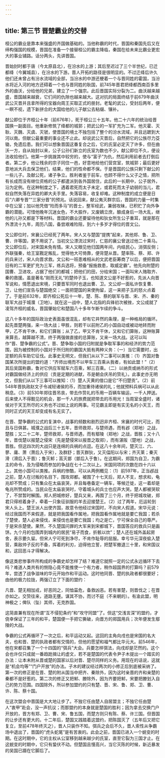 ```yaml
---
---
---
```

title: 第三节 晋楚霸业的交替
---




桓公的霸业是靠本来强盛的齐国做基础的。当他称霸的时代，晋国和秦国先后又在缔构强国的规模，晋国在准备一个接替桓公的霸主降临，秦国在给未来比霸业更宏大的事业铺路。话分两头，先讲晋国。

晋始封时都于唐（今太原县北），在汾水的上游；其后至迟过了三个半世纪，已迁都绛（今翼城县），在汾水的下游。晋人开拓的路径是很明显的。不过迁绛后许久他们还未曾占有汾水流域的全部，当汾水的中游还梗着一个与晋同姓的霍国，当汾水将近入河的地方还碍着一个也与晋同姓的耿国，前745年晋君把绛都西南百多里外的曲沃，分给他的兄弟，建立了一个强宗。此后晋国实际分裂为二。曲沃越来越盛，晋国越来越衰，它们间的仇隙也越来越大。这对抗的局面终结于前679年曲沃武公灭晋并且拿所得的宝器向周王买取正式的册封。老髦的武公，受封后两年，便一瞑不视，遗下新拼合的大国给他的儿子献公去粘缀、镶补。

献公即位于齐桓公十年（前676年），死于桓公三十五年。他二十六年的统治给晋国换一副面目。他重新修筑了绛都的城郭；把武公的一军扩充为二军。他灭霍、灭耿、灭魏、灭虞、灭虢，使晋国的境土不独包括了整个的汾水流域，并且远蹠到大河以南。但献公最重要的事业还不止此。却说武公灭晋后，自然把它的公族尽力芟锄，免遗后患。我们可以想象晋国这番复合之后，它的氏室必定灭了许多，但在曲沃一方，自从始封以来，公子公孙们新立的氏室为数也不少。献公即位不久，便设法收拾他们。他第一步挑拨其中较穷的，使与“富子”为仇，然后利用前者去打倒后者。第二步，他让残余的宗子同住一邑，好意地给他们营宫室，筑城郭；最后更好意地派大兵去保卫他们，结果，他们的性命都不保。于是晋国的公族只剩下献公的一些儿子。及献公死，诸子争立。胜利者鉴于前车，也顾不得什么父子之情，把所有长成而没有继位资格的公子都遣派到各外国居住，此后的一长期中，公子居外，沿为定例。在这种制度之下，遇着君死而太子未定，或君死而太子幼弱的当儿，君权自然失落在异姓的卿大夫手里。失落容易，收复却难。这种制度的成立便是日后“六卿专晋”“三家分晋”的预兆。话说回来，献公夷灭群宗后，晋国的力量一时集中在公室；加以他凭借“险而多马”的晋士，整军经武，兼弱攻昧，已积贮了向外争霸的潜能。可惜他晚年沉迷女色，不大振作，又废嫡立庶，酿成身后一场大乱，继他的儿孙又都是下等材料。晋国的霸业还要留待他和狄女所生公子重耳，就是那在外漂流十九年，周历八国，备尝艰难险阻，到六十多岁才得位的晋文公。

文公即位时，宋襄公已经死了两年。宋人又与楚国“提携”起来，其他郑、鲁、卫、曹、许等国，更不用说了。当初文公漂流过宋时，仁慈的襄公曾送过他二十乘马。文公即位后，对宋国未免有情。宋人又眼见他归国两年间，内结民心，消弭反侧；外联强秦，给王室戡定叛乱，觉得他大可倚靠，便背楚从晋。楚率陈、蔡、郑、许的兵来讨，宋人向晋求救。文公和一班患难相从的文武老臣筹商了以后，便把晋国旧有的二军更扩充为三军，练兵选将，预备“报施救患，取威定霸”。他先向附楚的国曹、卫进攻，占据了他们的都城；把他们的田，分给宋国；一面叫宋人赂取齐、秦的救援。虽是著名“刚而无礼”的楚帅子玉，也知道文公是不好惹的，先派人向晋军说和，情愿退出宋境，只要晋军同时也退出曹、卫。文公却一面私许恢复曹、卫，让他们宣告与楚国绝交；一面把楚国的来使拘留，这一来把子玉的怒火点着了。于是前632年，即齐桓公死后十一年，楚、陈、蔡的联军与晋、宋、齐、秦的联军大战于城濮（卫地）。就在这一战中，楚人北指的兵锋初次被挫，文公成就了凌驾齐桓的威名，晋国肇始它和楚国八十多年乍断乍续的争斗。

这八十多年的国际政治史表面虽很混乱，却有它井然的条理，是一种格局的循环。起先晋楚两强，来一场大战；甲胜，则若干以前附乙的小国自动或被动地转而附甲，乙不肯干休，和它们算账；从了乙，甲又不肯干休，又和它们算账，这种账算来算去，越算越不清，终于两强做直接的总算账，又来一场大战。这可以叫作“晋、楚争霸的公式”。晋、楚争取小国的归附就是争取军事的和经济的势力范围，因为被控制的小国对于所归附的霸国大抵有两种义务：（一）当它需要时，出定额的兵车助它征伐。此事史无明文，但我们从以下二事可以类推：（1）齐国对鲁国某次所提出的盟约道：“齐师出境而不以甲车三百乘从我者，有如此盟！”（2）其后吴国称霸，鲁对它供应军赋车六百乘，邾三百乘。（二）以纳贡或纳币的形式对霸国做经济上的供应（贡是定期的进献，币是朝会庆吊的贽礼）。此事史亦无明文，但我们从以下三事可以推知：（1）楚人灭黄的借口是它“不归楚贡”。（2）前548年晋执政赵文子令减轻诸侯的币，而加重待诸侯的礼；他就预料兵祸可以从此稍息。（3）前530年郑往晋吊丧，带去作贽礼的币用一百辆车输运，一千人押送。后来使人不得觐见的机会，那一千人的旅费就把带去的币用光！当周室全盛时，诸侯对于天王所尽的义务也不过如上说的两事。可见霸主即是有实无名的小天王，而同时正式的天王却变成有名无实了。

在晋、楚争霸的公式的复演中，战事的频数和剧烈迥非齐桓、宋襄的时代可比，而且与日俱甚。城濮之战后三十五年，晋师救郑，与楚师遇，而有邲（郑地）之战，楚胜；又二十二年，楚师救郑，与晋师遇，而有鄢陵（郑地）之战，晋胜；又十八年，晋伐楚以报楚之侵宋（先是楚侵宋以报晋之取郑），而有湛阪（楚地）之战，晋胜。但这四次的大战只是连绵的兵祸的点逗。在这八十余年间，楚灭江、六、蓼、庸、萧（萧后入于宋），及群舒；晋灭群狄，又灭偪阳以与宋；齐灭莱；秦灭滑（滑后入于晋）；鲁灭邾；莒灭鄫（鄫后入于鲁）。在这期间，郑国为自卫，为霸主的命令，及为侵略而参加的争战在七十二次以上。宋国同项的次数在四十六以上。其他小国可以类推。兵祸的惨酷，可以从两例概见：（1）前597年，正当邲战之前，楚人在讨叛的名目下，围攻郑都。被围了十七天后，郑人不支，想求和，龟兆却不赞成；只有集众在太庙哀哭，并且每巷备定一辆车，等候迁徙，这一着却是龟兆所赞成的。当民众在太庙哀哭时，守着城头的兵士也应声大哭。楚人都被哭软了，不禁暂时解围。郑人把城修好，楚兵又来，再围了三个月，终于把城攻破，郑君只得袒着身子，牵着一只象征驯服的羊去迎接楚王。（2）过了两年，厄运轮到宋人头上。楚王派人出使齐国，故意令他经过宋国时，不向宋人假道。宋华元说：经过我国而不来假道，就是把我国看作属地，把我国看作属地就是要亡我国；若杀了楚使，楚人必来侵伐，来侵伐也是要亡我国；均之是亡，宁可保全自己的尊严。于是宋杀楚使。果然，不久楚国问罪的大军来到宋都城下，晋国答应的救兵只是画饼。九个月的包围弄到城内的居民“易子而食，折骸以炊”；楚人还在城外盖起房舍，表示要久留。但宋人宁可死到净尽，不肯作耻辱的屈服。幸亏华元深夜偷入楚营，乘敌帅子反的不备，挥着的利刃，迫得他立誓，把楚军撤退三十里，和宋国议和，这回恶斗才得解决。

像这类悲惨事件所构成的争霸史却怎样了结？难道它就照一定的公式永远循环下去吗？难道人类共有的恻隐心竟不能推使一个有力者，稍作超国界的打算吗？前579年，尝透了战争滋味的华元开始作和平运动。这时他同晋、楚的执政者都很要好；由他的极力拉拢，两强订立了下面的盟约：

凡晋、楚无相加戎，好恶同之，同恤菑危，备救凶恶。若有害楚，则晋伐之；在晋亦如之。交贽往来，道路无壅。谋其不协，而讨不庭（不来朝的）。有渝此盟，明神极之；俾队（坠）其师，无克胙国。

这简直兼有现在所谓“互不侵犯条约”和“攻守同盟”了。但这“交浅言深”的盟约，才侥幸保证了三年的和平，楚国便一手把它撕破，向晋方的郑国用兵；次年便发生鄢陵的大战。

争霸的公式再循环了一次之后，和平运动又起。这回的主角向戌也是宋国的名大夫，也和晋、楚的执政者都有交情的，但他的愿望和福气都比华元大。前546年，他在宋都召集了一个十四国的“弭兵”大会。兵要怎样弭法，向戌却是茫然的。这个会也许仅只成就一番趋跄揖让的虚文，若不是楚国的代表令尹子木提出一个踏实的办法：让本未附从晋或楚的国家以后对晋、楚尽同样的义务。用现在的话说，这就是“机会均等”“门户开放”的办法。子木的建议经过两次的小修正后到底被采纳了。第一次的修正是在晋、楚的附从国当中把齐、秦除外，因为这时亲晋的齐和亲楚的秦都不是好惹的。第二次的修正又把邾、滕除外，因为齐要把邾，宋要把滕划入自己的势力范围。四国除外，所以参加盟约的只有楚、晋、宋、鲁、郑、卫、曹、许、陈、蔡十国。

在这次盟会中晋国是大大地让步了。不独它任由楚人自居盟主；不独它任由楚人“衷甲”赴会，没一声抗议；而那盟约的本身就是楚国的胜利；因为拿去交换门户开放的，晋方有郑、卫、曹、宋、鲁五国，而楚方则只有陈、蔡、许三国。但晋国的让步还有更大的。十二年后，楚国又践踏着这盟约，把陈国灭了（五年后又把它复立，至前478年终灭之），晋人只装作不知。弭兵之会后不久，晋人索性从争霸场中退出了，晋国的“虎头蛇尾”是有苦衷的。此会之前，晋国已进入一个蜕变的时期。在这时期中，它的主权从公室移到越来越少的氏室，直至它裂为三国才止。在这蜕变的时期中，它只有蛰伏不动。但楚国且慢高兴，当它灭陈的时候，新近暴发的吴国已蹑在它脚后了。